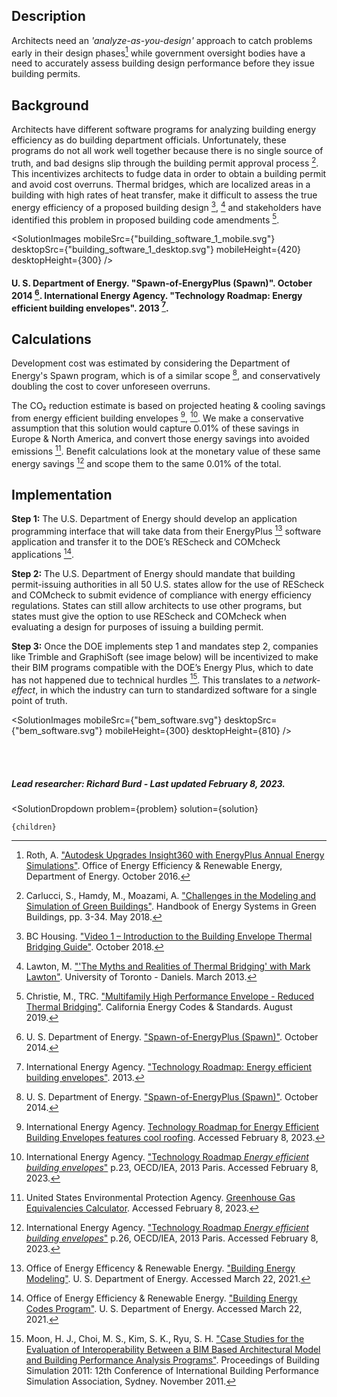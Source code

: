 


## Description
Architects need an *'analyze-as-you-design'* approach to catch problems early in their design phases[^"9"] while government oversight bodies have a need to accurately assess building design performance before they issue building permits.

## Background
Architects have different software programs for analyzing building energy efficiency as do building department officials.  Unfortunately, these programs do not all work well together because there is no single source of truth, and bad designs slip through the building permit approval process [^"2"].  This incentivizes architects to fudge data in order to obtain a building permit and avoid cost overruns.  Thermal bridges, which are localized areas in a building with high rates of heat transfer, make it difficult to assess the true energy efficiency of a proposed building design [^"1"], [^"5"] and stakeholders have identified this problem in proposed building code amendments [^"3"].

<SolutionImages 
  mobileSrc={"building_software_1_mobile.svg"}
  desktopSrc={"building_software_1_desktop.svg"}
  mobileHeight={420}
  desktopHeight={300}
/>
#### U. S. Department of Energy. "Spawn-of-EnergyPlus (Spawn)". October 2014 [^"10"]. International Energy Agency. "Technology Roadmap: Energy efficient building envelopes". 2013 [^"4"].

## Calculations
Development cost was estimated by considering the Department of Energy's Spawn program, which is of a similar scope [^"10"], and conservatively doubling the cost to cover unforeseen overruns.

The CO₂ reduction estimate is based on projected heating & cooling savings from energy efficient building envelopes [^"11"], [^"12"]. We make a conservative assumption that this solution would capture 0.01% of these savings in Europe & North America, and convert those energy savings into avoided emissions [^"13"].  Benefit calculations look at the monetary value of these same energy savings [^"14"] and  scope them to the same 0.01% of the total.

## Implementation
**Step 1:** The U.S. Department of Energy should develop an application programming interface that will take data from their EnergyPlus [^"7"] software application and transfer it to the DOE’s REScheck and COMcheck applications [^"8"].

**Step 2:** The U.S. Department of Energy should mandate that building permit-issuing authorities in all 50 U.S. states allow for the use of REScheck and COMcheck to submit evidence of compliance with energy efficiency regulations. States can still allow architects to use other programs, but states must give the option to use REScheck and COMcheck when evaluating a design for purposes of issuing a building permit.

**Step 3:** Once the DOE implements step 1 and mandates step 2, companies like Trimble and GraphiSoft (see image below) will be incentivized to make their BIM programs compatible with the DOE’s Energy Plus, which to date has not happened due to technical hurdles [^"6"]. This translates to a *network-effect*, in which the industry can turn to standardized software for a single point of truth.

<SolutionImages 
  mobileSrc={"bem_software.svg"}
  desktopSrc={"bem_software.svg"}
  mobileHeight={300}
  desktopHeight={810}
/>

<br></br>

##### Lead researcher: Richard Burd - Last updated February 8, 2023.

[^"1"]: BC Housing. ["Video 1 – Introduction to the Building Envelope Thermal Bridging Guide"](https://www.youtube.com/watch?v=IM_dphE-WDY). October 2018.


[^"2"]: Carlucci, S., Hamdy, M., Moazami, A. ["Challenges in the Modeling and Simulation of Green Buildings"](https://link.springer.com/referenceworkentry/10.1007%2F978-3-662-49120-1_50). Handbook of Energy Systems in Green Buildings, pp. 3-34. May 2018.

[^"3"]: Christie, M., TRC. ["Multifamily High Performance Envelope - Reduced Thermal Bridging"](https://title24stakeholders.com/wp-content/uploads/2019/06/Reduced-Thermal-Bridging-Submeasure-Summary.pdf). California Energy Codes & Standards. August 2019.

[^"4"]: International Energy Agency. ["Technology Roadmap: Energy efficient building envelopes"](https://webstore.iea.org/technology-roadmap-energy-efficient-building-envelopes). 2013.

[^"5"]: Lawton, M. ["'The Myths and Realities of Thermal Bridging' with Mark Lawton"](https://www.youtube.com/watch?v=FPpU3dc0BcU). University of Toronto - Daniels. March 2013.

[^"6"]: Moon, H. J., Choi, M. S., Kim, S. K., Ryu, S. H. ["Case Studies for the Evaluation of Interoperability Between a BIM Based Architectural Model and Building Performance Analysis Programs"](http://ibpsa.org/proceedings/BS2011/P_1510.pdf). Proceedings of Building Simulation 2011: 12th Conference of International Building Performance Simulation Association, Sydney. November 2011.

[^"7"]: Office of Energy Efficency & Renewable Energy. ["Building Energy Modeling"](https://www.energy.gov/eere/buildings/building-energy-modeling). U. S. Department of Energy. Accessed March 22, 2021.

[^"8"]: Office of Energy Efficiency & Renewable Energy. ["Building Energy Codes Program"](https://www.energycodes.gov/software-and-web-tools). U. S. Department of Energy. Accessed March 22, 2021.

[^"9"]: Roth, A. ["Autodesk Upgrades Insight360 with EnergyPlus Annual Energy Simulations"](https://www.energy.gov/eere/buildings/articles/autodesk-upgrades-insight360-energyplus-annual-energy-simulations). Office of Energy Efficiency & Renewable Energy, Department of Energy. October 2016.

[^"10"]: U. S. Department of Energy. ["Spawn-of-EnergyPlus (Spawn)"](https://www.energy.gov/eere/buildings/downloads/spawn-energyplus-spawn). October 2014.

[^"11"]:  International Energy Agency. [Technology Roadmap for Energy Efficient Building Envelopes features cool roofing](https://heatisland.lbl.gov/news/ieas-technology-roadmap-energy-efficient). Accessed February 8, 2023.

[^"12"]:  International Energy Agency. ["Technology Roadmap *Energy efficient building envelopes*"](https://iea.blob.core.windows.net/assets/2be63379-1185-42e7-9608-94e5d3682956/TechnologyRoadmapEnergyEfficientBuildingEnvelopes.pdf#page=25) p.23, OECD/IEA, 2013 Paris. Accessed February 8, 2023.

[^"13"]: United States Environmental Protection Agency. [Greenhouse Gas Equivalencies Calculator](https://www.epa.gov/energy/greenhouse-gas-equivalencies-calculator). Accessed February 8, 2023.

[^"14"]:  International Energy Agency. ["Technology Roadmap *Energy efficient building envelopes*"](https://iea.blob.core.windows.https://iea.blob.core.windows.net/assets/2be63379-1185-42e7-9608-94e5d3682956/TechnologyRoadmapEnergyEfficientBuildingEnvelopes.pdf#page=28) p.26, OECD/IEA, 2013 Paris. Accessed February 8, 2023.

  <SolutionDropdown 
    problem={problem} 
    solution={solution}
  >
    {children}
  </SolutionDropdown>